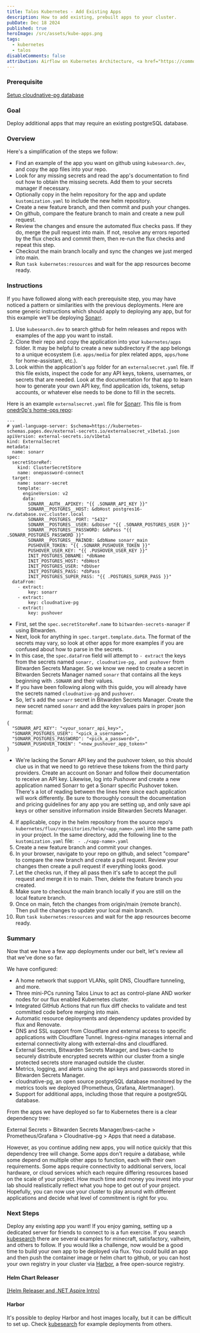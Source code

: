 ```yaml
---
title: Talos Kubernetes - Add Existing Apps
description: How to add existing, prebuilt apps to your cluster.
pubDate: Dec 18 2024
published: true
heroImage: /src/assets/kube-apps.png
tags:
  - kubernetes
  - talos
disableComments: false
attribution: Airflow on Kubernetes Architecture, <a href="https://commons.wikimedia.org/wiki/File:WMF-DPE-SRE-Airflow-on-Kubernetes-architecture.png">Brouberol</a>, <a href="https://creativecommons.org/licenses/by-sa/4.0">CC BY-SA 4.0</a>, via Wikimedia Commons
---
```

### Prerequisite
[Setup cloudnative-pg database](../../posts/setup-cloudnative-pg-database)
### Goal
Deploy additional apps that may require an existing postgreSQL database.
### Overview
Here's a simplification of the steps we follow:
- Find an example of the app you want on github using `kubesearch.dev`, and copy the app files into your repo.
- Look for any missing secrets and read the app's documentation to find out how to obtain the missing secrets. Add them to your secrets manager if necessary. 
- Optionally copy in the helm repository for the app and update `kustomization.yaml` to include the new helm repository.
- Create a new feature branch, and then commit and push your changes.
- On github, compare the feature branch to main and create a new pull request.
- Review the changes and ensure the automated flux checks pass. If they do, merge the pull request into main. If not, resolve any errors reported by the flux checks and commit them, then re-run the flux checks and repeat this step.
- Checkout the main branch locally and sync the changes we just merged into main.
- Run `task kubernetes:resources` and wait for the app resources become ready. 
### Instructions
If you have followed along with each prerequisite step, you may have noticed a pattern or similarities with the previous deployments. Here are some generic instructions which should apply to deploying any app, but for this example we'll be deploying [Sonarr](https://github.com/Sonarr/Sonarr).

1. Use `kubesearch.dev` to search github for helm releases and repos with examples of the app you want to install.
2. Clone their repo and copy the application into your `kubernetes/apps` folder. It may be helpful to create a new subdirectory if the app belongs to a unique ecosystem (i.e. `apps/media` for plex related apps, `apps/home` for home-assistant, etc.).
3. Look within the application's `app` folder for an `externalsecret.yaml` file. If this file exists, inspect the code for any API keys, tokens, usernames, or secrets that are needed.  Look at the documentation for that app to learn how to generate your own API key, find application ids, tokens, setup accounts, or whatever else needs to be done to fill in the secrets.

Here is an example `externalsecret.yaml` file for [Sonarr](https://github.com/Sonarr/Sonarr). This file is from [onedr0p's home-ops repo](https://github.com/onedr0p/home-ops/blob/main/kubernetes/main/apps/default/sonarr/app/externalsecret.yaml):
```
---
# yaml-language-server: $schema=https://kubernetes-schemas.pages.dev/external-secrets.io/externalsecret_v1beta1.json
apiVersion: external-secrets.io/v1beta1
kind: ExternalSecret
metadata:
  name: sonarr
spec:
  secretStoreRef:
    kind: ClusterSecretStore
    name: onepassword-connect
  target:
    name: sonarr-secret
    template:
      engineVersion: v2
      data:
        SONARR__AUTH__APIKEY: "{{ .SONARR_API_KEY }}"
        SONARR__POSTGRES__HOST: &dbHost postgres16-rw.database.svc.cluster.local
        SONARR__POSTGRES__PORT: "5432"
        SONARR__POSTGRES__USER: &dbUser "{{ .SONARR_POSTGRES_USER }}"
        SONARR__POSTGRES__PASSWORD: &dbPass "{{ .SONARR_POSTGRES_PASSWORD }}"
        SONARR__POSTGRES__MAINDB: &dbName sonarr_main
        PUSHOVER_TOKEN: "{{ .SONARR_PUSHOVER_TOKEN }}"
        PUSHOVER_USER_KEY: "{{ .PUSHOVER_USER_KEY }}"
        INIT_POSTGRES_DBNAME: *dbName
        INIT_POSTGRES_HOST: *dbHost
        INIT_POSTGRES_USER: *dbUser
        INIT_POSTGRES_PASS: *dbPass
        INIT_POSTGRES_SUPER_PASS: "{{ .POSTGRES_SUPER_PASS }}"
  dataFrom:
    - extract:
        key: sonarr
    - extract:
        key: cloudnative-pg
    - extract:
        key: pushover
```
- First, set the `spec.secretStoreRef.name` to `bitwarden-secrets-manager` if using Bitwarden.
- Next, look for anything in `spec.target.template.data`. The format of the secrets may vary, so look at other apps for more examples if you are confused about how to parse in the secrets.
- In this case, the `spec.dataFrom` field will attempt to `- extract` the keys from the secrets named `sonarr, cloudnative-pg, and pushover` from Bitwarden Secrets Manager. So we know we need to create a secret in Bitwarden Secrets Manager named `sonarr` that contains all the keys beginning with `.SONARR` and their values. 
- If you have been following along with this guide, you will already have the secrets named `cloudnative-pg` and `pushover`.
-  So, let's add the `sonarr` secret in Bitwarden Secrets Manager. Create the new secret named `sonarr` and add the key:values pairs in proper json format:
  ```
  {
    "SONARR_API_KEY": "<your_sonarr_api_key>",
    "SONARR_POSTGRES_USER": "<pick_a_username>",
    "SONARR_POSTGRES_PASSWORD": "<pick_a_password>",
    "SONARR_PUSHOVER_TOKEN": "<new_pushover_app_token>"
  }
  ```

- We're lacking the Sonarr API key and the pushover token, so this should clue us in that we need to go retrieve these tokens from the third party providers. Create an account on Sonarr and follow their documentation to receive an API key. 
Likewise, log into Pushover and create a new application named Sonarr to get a Sonarr specific Pushover token. There's a lot of reading between the lines here since each application will work differently.
Be sure to thoroughly consult the documentation and pricing guidelines for any app you are setting up, and only save api keys or other sensitive information inside Bitwarden Secrets Manager.

4. If applicable, copy in the helm repository from the source repo's `kubernetes/flux/repositories/helm/<app_name>.yaml` into the same path in your project.
   In the same directory, add the following line to the  `kustomization.yaml` file:
` - ./<app-name>.yaml`
5. Create a new feature branch and commit your changes.
6. In your browser, navigate to your repo on github, and select "compare" to compare the new branch and create a pull request. Review your changes then create a pull request if everything looks good.
7. Let the checks run, if they all pass then it's safe to accept the pull request and merge it in to main. Then, delete the feature branch you created.
8. Make sure to checkout the main branch locally if you are still on the local feature branch.
9. Once on main, fetch the changes from origin/main (remote branch). Then pull the changes to update your local main branch. 
10. Run `task kubernetes:resources` and wait for the app resources become ready. 
### Summary
Now that we have a few app deployments under our belt, let's review all that we've done so far.

We have configured:
- A home network that support VLANs, split DNS, Cloudflare tunneling, and more.
- Three mini-PCs running Talos Linux to act as control-plane AND worker nodes for our flux enabled Kubernetes cluster.
- Integrated GitHub Actions that run flux diff checks to validate and test committed code before merging into main.
- Automatic resource deployments and dependency updates provided by flux and Renovate.
- DNS and SSL support from Cloudflare and external access to specific applications with Cloudflare Tunnel. Ingress-nginx manages internal and external connectivity along with external-dns and cloudflared.
- External Secrets, Bitwarden Secrets Manager, and bws-cache to securely distribute encrypted secrets within our cluster from a single protected secrets store managed outside the cluster.
- Metrics, logging, and alerts using the api keys and passwords stored in Bitwarden Secrets Manager.
- cloudnative-pg, an open source postgreSQL database monitored by the metrics tools we deployed (Prometheus, Grafana, Alertmanager).
- Support for additional apps, including those that require a postgreSQL database.

From the apps we have deployed so far to Kubernetes there is a clear dependency tree:

External Secrets > Bitwarden Secrets Manager/bws-cache > Prometheus/Grafana > Cloudnative-pg > Apps that need a database.

However, as you continue adding new apps, you will notice quickly that this dependency tree will change. Some apps don't require a database, while some depend on multiple other apps to function, each with their own requirements. Some apps require connectivity to additional servers, local hardware, or cloud services which each require differing resources based on the scale of your project. 
How much time and money you invest into your lab should realistically reflect what you hope to get out of your project. Hopefully, you can now use your cluster to play around with different applications and decide what level of commitment is right for you.

### Next Steps
Deploy any existing app you want! If you enjoy gaming, setting up a dedicated server for friends to connect to is a fun exercise. If you search [kubesearch](kubesearch.dev) there are several examples for minecraft, satisfactory, valheim, and others to follow.
If you would like a challenge, now would be a good time to build your own app to be deployed via flux.
You could build an app and then push the container image or helm chart to github, or you can host your own registry in your cluster via [Harbor](https://goharbor.io/), a free open-source registry.

#### Helm Chart Releaser
[[Helm Releaser and .NET Aspire Intro]](../../posts/deploy-aspire-app)
#### Harbor
It's possible to deploy Harbor and host images locally, but it can be difficult to set up. Check [kubesearch](kubesearch.dev) for example deployments from others. 

